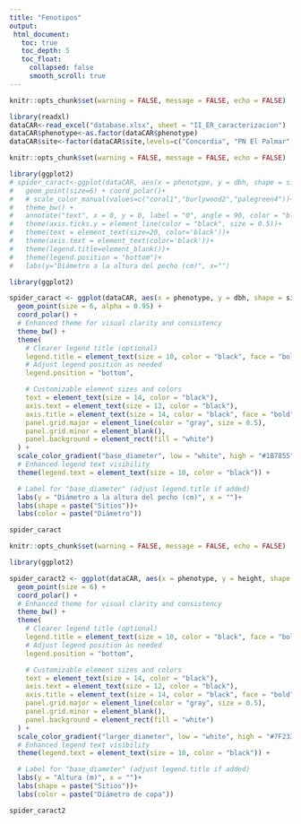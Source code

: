 ```yaml
---
title: "Fenotipos"
output:
 html_document:
   toc: true
   toc_depth: 5
   toc_float:
     collapsed: false
     smooth_scroll: true
---
```


```r
knitr::opts_chunk$set(warning = FALSE, message = FALSE, echo = FALSE)

library(readxl)
dataCAR<-read_excel("database.xlsx", sheet = "II_ER_caracterizacion")
dataCAR$phenotype<-as.factor(dataCAR$phenotype)
dataCAR$site<-factor(dataCAR$site,levels=c("Concordia", "PN El Palmar", "Gualeguaychu"))
```

```r
knitr::opts_chunk$set(warning = FALSE, message = FALSE, echo = FALSE)

library(ggplot2)
# spider_caract<-ggplot(dataCAR, aes(x = phenotype, y = dbh, shape = site, color=base_diameter, group = base_diameter)) +
#   geom_point(size=6) + coord_polar()+
#   # scale_color_manual(values=c("coral1","burlywood2","palegreen4"))+
#   theme_bw() +
#   annotate("text", x = 0, y = 0, label = "0", angle = 90, color = "black")+
#   theme(axis.ticks.y = element_line(color = "black", size = 0.5))+
#   theme(text = element_text(size=20, color='black'))+
#   theme(axis.text = element_text(color='black'))+
#   theme(legend.title=element_blank())+
#   theme(legend.position = "bottom")+
#   labs(y="Diámetro a la altura del pecho (cm)", x="")

library(ggplot2)

spider_caract <- ggplot(dataCAR, aes(x = phenotype, y = dbh, shape = site, color = base_diameter)) +
  geom_point(size = 6, alpha = 0.95) +
  coord_polar() +
  # Enhanced theme for visual clarity and consistency
  theme_bw() +
  theme(
    # Clearer legend title (optional)
    legend.title = element_text(size = 10, color = "black", face = "bold"),
    # Adjust legend position as needed
    legend.position = "bottom",

    # Customizable element sizes and colors
    text = element_text(size = 14, color = "black"),
    axis.text = element_text(size = 12, color = "black"),
    axis.title = element_text(size = 14, color = "black", face = "bold"),
    panel.grid.major = element_line(color = "gray", size = 0.5),
    panel.grid.minor = element_blank(),
    panel.background = element_rect(fill = "white")
  ) +
  scale_color_gradient("base_diameter", low = "white", high = "#1B7855") +
  # Enhanced legend text visibility
  theme(legend.text = element_text(size = 10, color = "black")) +

  # Label for "base_diameter" (adjust legend.title if added)
  labs(y = "Diámetro a la altura del pecho (cm)", x = "")+
  labs(shape = paste("Sitios"))+
  labs(color = paste("Diámetro"))

spider_caract

```

```r
knitr::opts_chunk$set(warning = FALSE, message = FALSE, echo = FALSE)

library(ggplot2)

spider_caract2 <- ggplot(dataCAR, aes(x = phenotype, y = height, shape = site, color = larger_diameter)) +
  geom_point(size = 6) +
  coord_polar() +
  # Enhanced theme for visual clarity and consistency
  theme_bw() +
  theme(
    # Clearer legend title (optional)
    legend.title = element_text(size = 10, color = "black", face = "bold"),
    # Adjust legend position as needed
    legend.position = "bottom",

    # Customizable element sizes and colors
    text = element_text(size = 14, color = "black"),
    axis.text = element_text(size = 12, color = "black"),
    axis.title = element_text(size = 14, color = "black", face = "bold"),
    panel.grid.major = element_line(color = "gray", size = 0.5),
    panel.grid.minor = element_blank(),
    panel.background = element_rect(fill = "white")
  ) +
  scale_color_gradient("larger_diameter", low = "white", high = "#7F2333") +
  # Enhanced legend text visibility
  theme(legend.text = element_text(size = 10, color = "black")) +

  # Label for "base_diameter" (adjust legend.title if added)
  labs(y = "Altura (m)", x = "")+
  labs(shape = paste("Sitios"))+
  labs(color = paste("Diámetro de copa"))

spider_caract2

```